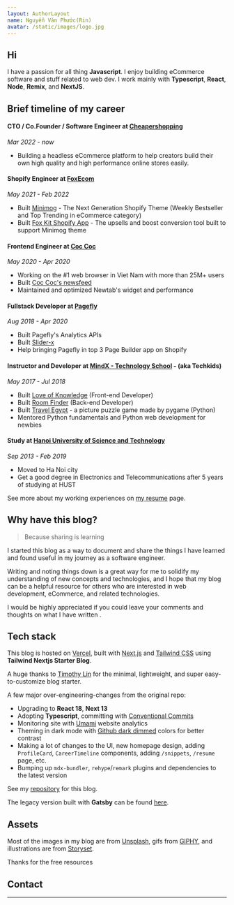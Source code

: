 ```yaml
---
layout: AuthorLayout
name: Nguyễn Văn Phước(Rin)
avatar: /static/images/logo.jpg
---
```



## Hi <Twemoji emoji="waving hand" />

I have a passion for all thing **Javascript**.
I enjoy building eCommerce software and stuff related to web dev.
I work mainly with **Typescript**, **React**, **Node**, **Remix**, and **NextJS**.

## Brief timeline of my career

#### CTO / Co.Founder / Software Engineer at [Cheapershopping](https://cheapershopping.net/)

_Mar 2022 - now_

-   Building a headless eCommerce platform to help creators build their own high quality and high performance online stores easily.

#### Shopify Engineer at [FoxEcom](https://foxecom.com/)

_May 2021 - Feb 2022_

-   Built [Minimog](https://themeforest.net/item/minimog-the-high-converting-shopify-theme/33380968) - The Next Generation Shopify Theme (Weekly Bestseller and Top Trending in eCommerce category)
-   Built [Fox Kit Shopify App](https://apps.shopify.com/foxecom-boost-sales) - The upsells and boost conversion tool built to support Minimog theme

#### Frontend Engineer at [Coc Coc](https://coccoc.com/)

_May 2020 - Apr 2020_

-   Working on the #1 web browser in Viet Nam with more than 25M+ users
-   Built [Coc Coc's newsfeed](https://coccoc.com/webhp)
-   Maintained and optimized Newtab's widget and performance

#### Fullstack Developer at [Pagefly](https://apps.shopify.com/pagefly)

_Aug 2018 - Apr 2020_

-   Built Pagefly's Analytics APIs
-   Built [Slider-x](https://github.com/sellersmith/slider-x)
-   Help bringing Pagefly in top 3 Page Builder app on Shopify

#### Instructor and Developer at [MindX - Technology School](https://mindx.edu.vn/) - (aka Techkids)

_May 2017 - Jul 2018_

-   Built [Love of Knowledge](http://lok.vn/) (Front-end Developer)
-   Built [Room Finder](https://hta218.github.io/get-a-room-api-docs/) (Back-end Developer)
-   Built [Travel Egypt](https://github.com/hta218/Travel_Egypt) - a picture puzzle game made by pygame (Python)
-   Mentored Python fundamentals and Python web development for newbies

#### Study at [Hanoi University of Science and Technology](https://www.hust.edu.vn/)

_Sep 2013 - Feb 2019_

-   Moved to Ha Noi city
-   Get a good degree in Electronics and Telecommunications after 5 years of studying at HUST

See more about my working experiences on [my resume](/resume) page.

## Why have this blog?

> Because sharing is learning

I started this blog as a way to document and share the things I have learned and found useful in my journey as a software engineer.

Writing and noting things down is a great way for me to solidify my understanding of new concepts and technologies,
and I hope that my blog can be a helpful resource for others who are interested in web development, eCommerce, and related technologies.

I would be highly appreciated if you could leave your comments and thoughts on what I have written <Twemoji emoji="clinking-beer-mugs" />.

## Tech stack

This blog is hosted on [Vercel](https://vercel.com/), built with [Next.js](https://nextjs.org/) and [Tailwind CSS](https://tailwindcss.com/) using **Tailwind Nextjs Starter Blog**.

A huge thanks to [Timothy Lin](https://twitter.com/timlrxx) for the minimal, lightweight, and super easy-to-customize blog starter.

A few major over-engineering-changes from the original repo:

-   <Twemoji emoji="atom-symbol" /> Upgrading to **React 18**, **Next 13**
-   <Twemoji emoji="party-popper" /> Adopting **Typescript**, committing with [Conventional Commits](https://www.conventionalcommits.org/)
-   <Twemoji emoji="bar-chart" /> Monitoring site with [Umami](https://umami.is/) website analytics
-   <Twemoji emoji="eyes" /> Theming in dark mode with [Github dark dimmed](https://github.blog/changelog/2021-04-14-dark-and-dimmed-themes-are-now-generally-available/)
    colors for better contrast
-   <Twemoji emoji="man-technologist" /> Making a lot of changes to the UI, new homepage design, adding
    `ProfileCard`, `CareerTimeline` components, adding `/snippets`, `/resume` page, etc.
-   <Twemoji emoji="inbox-tray" /> Bumping up `mdx-bundler`, `rehype`/`remark` plugins and dependencies
    to the latest version

See my [repository](https://github.com/hta218/leohuynh.dev) for this blog.

The legacy version built with **Gatsby** can be found [here](https://leo-blog-legacy.vercel.app/).

## Assets

Most of the images in my blog are from [Unsplash](https://unsplash.com/), gifs from [GIPHY](https://giphy.com/), and illustrations are from [Storyset](https://storyset.com/).

Thanks for the free resources <Twemoji emoji="folded-hands" />

## Contact

<SocialAccounts />

---
